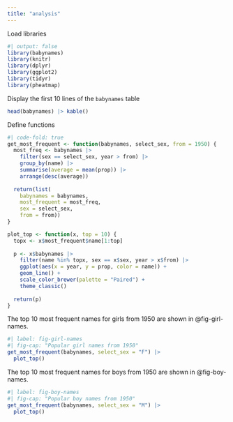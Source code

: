 ```yaml
---
title: "analysis"
---
```


Load libraries
```r
#| output: false
library(babynames)
library(knitr)
library(dplyr)
library(ggplot2)
library(tidyr)
library(pheatmap)
```

Display the first 10 lines of the `babynames` table
```r
head(babynames) |> kable()
```

Define functions
```r
#| code-fold: true
get_most_frequent <- function(babynames, select_sex, from = 1950) {
  most_freq <- babynames |>
    filter(sex == select_sex, year > from) |>
    group_by(name) |>
    summarise(average = mean(prop)) |>
    arrange(desc(average))
    
  return(list(
    babynames = babynames,
    most_frequent = most_freq,
    sex = select_sex,
    from = from))
}

plot_top <- function(x, top = 10) {
  topx <- x$most_frequent$name[1:top]
  
  p <- x$babynames |>
    filter(name %in% topx, sex == x$sex, year > x$from) |>
    ggplot(aes(x = year, y = prop, color = name)) +
    geom_line() +
    scale_color_brewer(palette = "Paired") +
    theme_classic()
  
  return(p)
}
```

The top 10 most frequent names for girls from 1950 are shown in @fig-girl-names.

```r
#| label: fig-girl-names
#| fig-cap: "Popular girl names from 1950"
get_most_frequent(babynames, select_sex = "F") |>
  plot_top()
```

The top 10 most frequent names for boys from 1950 are shown in @fig-boy-names.

```r
#| label: fig-boy-names
#| fig-cap: "Popular boy names from 1950"
get_most_frequent(babynames, select_sex = "M") |>
  plot_top()
```




